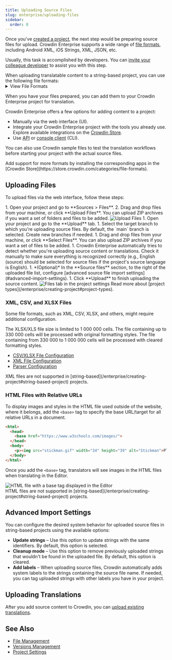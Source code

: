 ```yaml
---
title: Uploading Source Files
slug: enterprise/uploading-files
sidebar:
  order: 0
---
```



Once you've [created a project](/enterprise/creating-project), the next step would be preparing source files for upload. Crowdin Enterprise supports a wide range of [file formats](/enterprise/supported-formats), including Android XML, iOS Strings, XML, JSON, etc.

Usually, this task is accomplished by developers. You can [invite your colleague developer](/enterprise/inviting-people) to assist you with this step.

<Aside title="String-Based Projects">
  When uploading translatable content to a string-based project, you can use the following file formats:

  <details>
    <summary>View File Formats</summary>
    <Include file="sb-file-formats.mdx" />
  </details>
</Aside>

When you have your files prepared, you can add them to your Crowdin Enterprise project for translation.

Crowdin Enterprise offers a few options for adding content to a project:

* Manually via the web interface (UI).
* Integrate your Crowdin Enterprise project with the tools you already use. Explore available integrations on the [Crowdin Store](https://store.crowdin.com/).
* Use [API](/developer/api/) or [console client](https://crowdin.github.io/crowdin-cli/) (CLI).

You can also use Crowdin sample files to test the translation workflows before starting your project with the actual source files.

<Aside type="tip">
  Add support for more formats by installing the corresponding apps in the [Crowdin Store](https://store.crowdin.com/categories/file-formats).
</Aside>

## Uploading Files

To upload files via the web interface, follow these steps:

<Tabs syncKey="projectType">
  <TabItem label="File-based project">
    <Steps>
      1. Open your project and go to **Sources > Files**.
      2. Drag and drop files from your machine, or click **Upload Files**. You can upload ZIP archives if you want a set of folders and files to be added. <Image src={uploadFiles} alt="Upload Files" />
    </Steps>
  </TabItem>
  <TabItem label="String-based project">
    <Steps>
      1. Open your project and go to the **Upload** tab.
      1. Select the target branch to which you're uploading source files. By default, the `main` branch is selected. Create new branches if needed.
      1. Drag and drop files from your machine, or click **Select Files**. You can also upload ZIP archives if you want a set of files to be added.
      1. Crowdin Enterprise automatically tries to detect whether you're uploading source content or translations. Check it manually to make sure everything is recognized correctly (e.g., English (source) should be selected for source files if the project's source language is English).
      1. *(Optional)* In the **Source files** section, to the right of the uploaded file list, configure [advanced source file import settings](#advanced-import-settings).
      1. Click **Upload** to finish uploading the source content. <Image src={uploadFilesSB} alt="Files tab in the project settings" />
    </Steps>
  </TabItem>
</Tabs>

<ReadMore>
  Read more about [project types](/enterprise/creating-project#project-types).
</ReadMore>

### XML, CSV, and XLSX Files

Some file formats, such as XML, CSV, XLSX, and others, might require additional configuration.

<Aside>
  The XLSX/XLS file size is limited to 1 000 000 cells. The file containing up to 330 000 cells will be processed with original formatting styles. The file containing from 330 000 to 1 000 000 cells will be processed with cleared formatting styles.
</Aside>

* [CSV/XLSX File Configuration](/enterprise/csv-xlsx-configuration)
* [XML File Configuration](/enterprise/xml-configuration)
* [Parser Configuration](/enterprise/project-settings/parser-configuration)

<Aside type="caution" title="Limitations">
  XML files are not supported in [string-based](/enterprise/creating-project#string-based-project) projects.
</Aside>

### HTML Files with Relative URLs

To display images and styles in the HTML file used outside of the website, where it belongs, add the `<base>` tag to specify the base URL/target for all relative URLs in a document.

```html
<html>
  <head>
    <base href="https://www.w3schools.com/images/">
  </head>
  <body>
    <p><img src="stickman.gif" width="24" height="39" alt="Stickman">Please note that we only specified a relative address for the image. Since we specified a base URL in the head section, the browser will look for the image at "https://www.w3schools.com/images/stickman.gif".</p>
  </body>
</html>
```

Once you add the `<base>` tag, translators will see images in the HTML files when translating in the Editor.

<Image src={baseHtmlEditor} alt="HTML file with a base tag displayed in the Editor" />

<Aside type="caution" title="Limitations">
  HTML files are not supported in [string-based](/enterprise/creating-project#string-based-project) projects.
</Aside>

## Advanced Import Settings

You can configure the desired system behavior for uploaded source files in string-based projects using the available options:

* **Update strings** &ndash; Use this option to update strings with the same identifiers. By default, this option is selected.
* **Cleanup mode** &ndash; Use this option to remove previously uploaded strings that wouldn't be found in the uploaded file. By default, this option is cleared.
* **Add labels** &ndash; When uploading source files, Crowdin automatically adds system labels to the strings containing the source file name. If needed, you can tag uploaded strings with other labels you have in your project.

## Uploading Translations

After you add source content to Crowdin, you can [upload existing translations](/enterprise/uploading-translations).

## See Also

- [File Management](/enterprise/file-management)
- [Versions Management](/enterprise/version-management)
- [Project Settings](/enterprise/project-settings)
